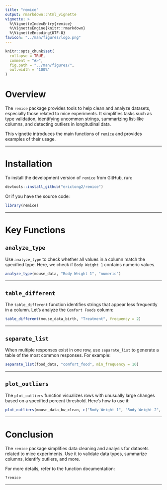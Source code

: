 ```yaml
---
title: "remice"
output: rmarkdown::html_vignette
vignette: >
  %\VignetteIndexEntry{remice}
  %\VignetteEngine{knitr::rmarkdown}
  %\VignetteEncoding{UTF-8}
favicon: "../man/figures/logo.png"
---
```



```r
knitr::opts_chunk$set(
  collapse = TRUE,
  comment = "#>",
  fig.path = "../man/figures/",
  out.width = "100%"
)
```
<link rel="icon" type="image/png" href="../man/figures/logo.png">


# Overview

The `remice` package provides tools to help clean and analyze datasets, especially those related to mice experiments. It simplifies tasks such as type validation, identifying uncommon strings, summarizing list-like columns, and detecting outliers in longitudinal data.

This vignette introduces the main functions of `remice` and provides examples of their usage.

---

# Installation

To install the development version of `remice` from GitHub, run:

```r
devtools::install_github("erictong2/remice")
```

Or if you have the source code:
```r
library(remice)
```

---

# Key Functions

## `analyze_type`

Use `analyze_type` to check whether all values in a column match the specified type. Here, we check if `Body Weight 1` contains numeric values.

```r
analyze_type(mouse_data, "Body Weight 1", "numeric")
```

---

## `table_different`

The `table_different` function identifies strings that appear less frequently in a column. Let’s analyze the `Comfort Foods` column:

```r
table_different(mouse_data_birth, "Treatment", frequency = 2)
```

---

## `separate_list`

When multiple responses exist in one row, use `separate_list` to generate a table of the most common responses. For example:

```r
separate_list(food_data, "comfort_food", min_frequency = 10)
```

---

## `plot_outliers`

The `plot_outliers` function visualizes rows with unusually large changes based on a specified percent threshold. Here’s how to use it:

```r
plot_outliers(mouse_data_bw_clean, c("Body Weight 1", "Body Weight 2", "Body Weight 3"), threshold = 0.2)
```

---

# Conclusion

The `remice` package simplifies data cleaning and analysis for datasets related to mice experiments. Use it to validate data types, summarize columns, identify outliers, and more.

For more details, refer to the function documentation:

```r
?remice
```

---
